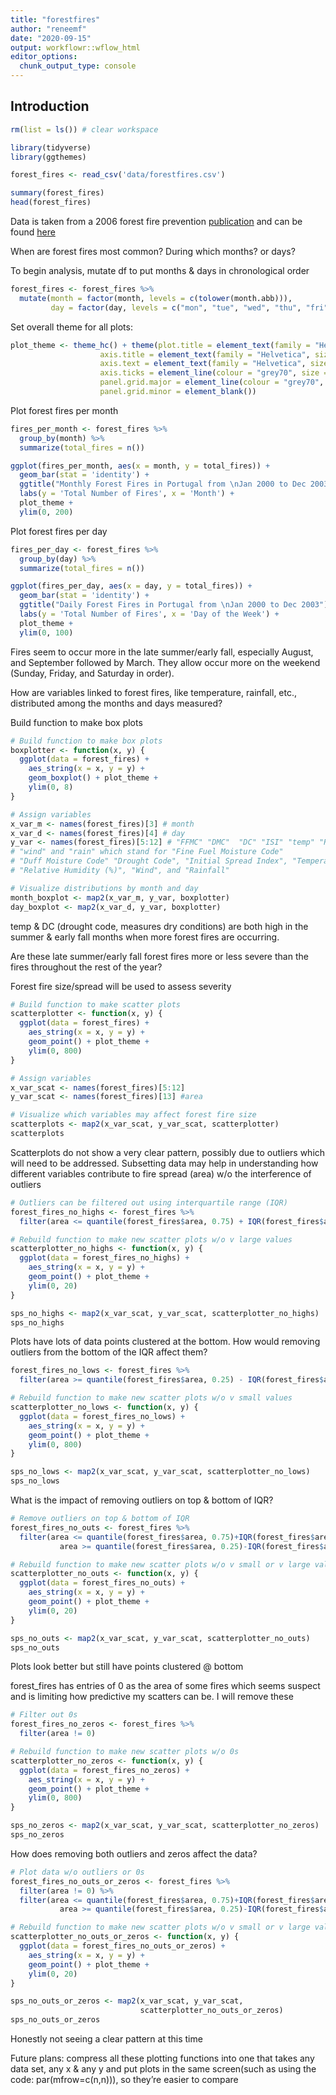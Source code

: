 ```yaml
---
title: "forestfires"
author: "reneemf"
date: "2020-09-15"
output: workflowr::wflow_html
editor_options:
  chunk_output_type: console
---
```


## Introduction

```r
rm(list = ls()) # clear workspace

library(tidyverse)
library(ggthemes)

forest_fires <- read_csv('data/forestfires.csv')

summary(forest_fires)
head(forest_fires)
```

Data is taken from a 2006 forest fire prevention [publication](http://www3.dsi.uminho.pt/pcortez/fires.pdf) and can be found [here](https://archive.ics.uci.edu/ml/machine-learning-databases/forest-fires/)

When are forest fires most common? During which months? or days?

To begin analysis, mutate df to put months & days in chronological order 

```r
forest_fires <- forest_fires %>%
  mutate(month = factor(month, levels = c(tolower(month.abb))),
         day = factor(day, levels = c("mon", "tue", "wed", "thu", "fri", "sat", "sun")))
```

Set overall theme for all plots:
```r
plot_theme <- theme_hc() + theme(plot.title = element_text(family = "Helvetica", face = "bold", size = (15), hjust = 0.5),
                    axis.title = element_text(family = "Helvetica", size = (12)),
                    axis.text = element_text(family = "Helvetica", size = (12)), 
                    axis.ticks = element_line(colour = "grey70", size = 0.2),
                    panel.grid.major = element_line(colour = "grey70", size = 0.2),
                    panel.grid.minor = element_blank())
```

Plot forest fires per month
```r
fires_per_month <- forest_fires %>%
  group_by(month) %>%
  summarize(total_fires = n())

ggplot(fires_per_month, aes(x = month, y = total_fires)) +
  geom_bar(stat = 'identity') +
  ggtitle("Monthly Forest Fires in Portugal from \nJan 2000 to Dec 2003") +
  labs(y = 'Total Number of Fires', x = 'Month') +
  plot_theme + 
  ylim(0, 200)
```

Plot forest fires per day
```r
fires_per_day <- forest_fires %>%
  group_by(day) %>%
  summarize(total_fires = n())

ggplot(fires_per_day, aes(x = day, y = total_fires)) +
  geom_bar(stat = 'identity') +
  ggtitle("Daily Forest Fires in Portugal from \nJan 2000 to Dec 2003") +
  labs(y = 'Total Number of Fires', x = 'Day of the Week') +
  plot_theme +
  ylim(0, 100)
```

Fires seem to occur more in the late summer/early fall, especially August, and September followed by March. They allow occur more on the weekend (Sunday, Friday, and Saturday in order).


How are variables linked to forest fires, like temperature, rainfall, etc., distributed among the months and days measured?

Build function to make box plots
```r
# Build function to make box plots
boxplotter <- function(x, y) {
  ggplot(data = forest_fires) + 
    aes_string(x = x, y = y) +
    geom_boxplot() + plot_theme +
    ylim(0, 8)
}

# Assign variables
x_var_m <- names(forest_fires)[3] # month
x_var_d <- names(forest_fires)[4] # day
y_var <- names(forest_fires)[5:12] # "FFMC" "DMC"  "DC" "ISI" "temp" "RH" 
# "wind" and "rain" which stand for "Fine Fuel Moisture Code" 
# "Duff Moisture Code" "Drought Code", "Initial Spread Index", "Temperature", 
# "Relative Humidity (%)", "Wind", and "Rainfall"

# Visualize distributions by month and day
month_boxplot <- map2(x_var_m, y_var, boxplotter)
day_boxplot <- map2(x_var_d, y_var, boxplotter)
```

temp & DC (drought code, measures dry conditions) are both high in the summer & early fall months when more forest fires are occurring.

Are these late summer/early fall forest fires more or less severe than the fires throughout the rest of the year?


Forest fire size/spread will be used to assess severity

```r
# Build function to make scatter plots
scatterplotter <- function(x, y) {
  ggplot(data = forest_fires) + 
    aes_string(x = x, y = y) +
    geom_point() + plot_theme +
    ylim(0, 800)
}

# Assign variables
x_var_scat <- names(forest_fires)[5:12]
y_var_scat <- names(forest_fires)[13] #area

# Visualize which variables may affect forest fire size
scatterplots <- map2(x_var_scat, y_var_scat, scatterplotter)
scatterplots
```

Scatterplots do not show a very clear pattern, possibly due to outliers which will need to be addressed. Subsetting data may help in understanding how different variables contribute to fire spread (area) w/o the interference of outliers

```r
# Outliers can be filtered out using interquartile range (IQR)
forest_fires_no_highs <- forest_fires %>%
  filter(area <= quantile(forest_fires$area, 0.75) + IQR(forest_fires$area) * 1.5)

# Rebuild function to make new scatter plots w/o v large values
scatterplotter_no_highs <- function(x, y) {
  ggplot(data = forest_fires_no_highs) + 
    aes_string(x = x, y = y) +
    geom_point() + plot_theme +
    ylim(0, 20)
}

sps_no_highs <- map2(x_var_scat, y_var_scat, scatterplotter_no_highs)
sps_no_highs
```

Plots have lots of data points clustered at the bottom. How would removing outliers from the bottom of the IQR affect them?

```r
forest_fires_no_lows <- forest_fires %>%
  filter(area >= quantile(forest_fires$area, 0.25) - IQR(forest_fires$area) * 1.5)

# Rebuild function to make new scatter plots w/o v small values
scatterplotter_no_lows <- function(x, y) {
  ggplot(data = forest_fires_no_lows) + 
    aes_string(x = x, y = y) +
    geom_point() + plot_theme +
    ylim(0, 800)
}

sps_no_lows <- map2(x_var_scat, y_var_scat, scatterplotter_no_lows)
sps_no_lows
```

What is the impact of removing outliers on top & bottom of IQR?

```r
# Remove outliers on top & bottom of IQR
forest_fires_no_outs <- forest_fires %>%
  filter(area <= quantile(forest_fires$area, 0.75)+IQR(forest_fires$area)*1.5 & 
           area >= quantile(forest_fires$area, 0.25)-IQR(forest_fires$area)*1.5)

# Rebuild function to make new scatter plots w/o v small or v large values
scatterplotter_no_outs <- function(x, y) {
  ggplot(data = forest_fires_no_outs) + 
    aes_string(x = x, y = y) +
    geom_point() + plot_theme +
    ylim(0, 20)
}

sps_no_outs <- map2(x_var_scat, y_var_scat, scatterplotter_no_outs)
sps_no_outs
```

Plots look better but still have points clustered @ bottom 

forest_fires has entries of 0 as the area of some fires which seems suspect and is limiting how predictive my scatters can be. I will remove these

```r
# Filter out 0s
forest_fires_no_zeros <- forest_fires %>%
  filter(area != 0)

# Rebuild function to make new scatter plots w/o 0s
scatterplotter_no_zeros <- function(x, y) {
  ggplot(data = forest_fires_no_zeros) + 
    aes_string(x = x, y = y) +
    geom_point() + plot_theme +
    ylim(0, 800)
}

sps_no_zeros <- map2(x_var_scat, y_var_scat, scatterplotter_no_zeros)
sps_no_zeros
```

How does removing both outliers and zeros affect the data?

```r
# Plot data w/o outliers or 0s
forest_fires_no_outs_or_zeros <- forest_fires %>%
  filter(area != 0) %>%
  filter(area <= quantile(forest_fires$area, 0.75)+IQR(forest_fires$area)*1.5 & 
           area >= quantile(forest_fires$area, 0.25)-IQR(forest_fires$area)*1.5)

# Rebuild function to make new scatter plots w/o v small or v large values
scatterplotter_no_outs_or_zeros <- function(x, y) {
  ggplot(data = forest_fires_no_outs_or_zeros) + 
    aes_string(x = x, y = y) +
    geom_point() + plot_theme +
    ylim(0, 20)
}

sps_no_outs_or_zeros <- map2(x_var_scat, y_var_scat, 
                             scatterplotter_no_outs_or_zeros)
sps_no_outs_or_zeros
```

Honestly not seeing a clear pattern at this time 

Future plans: 
    compress all these plotting functions into one that takes any data set, any x & any y and put plots in the same screen(such as using the code: par(mfrow=c(n,n))), so they're easier to compare 
